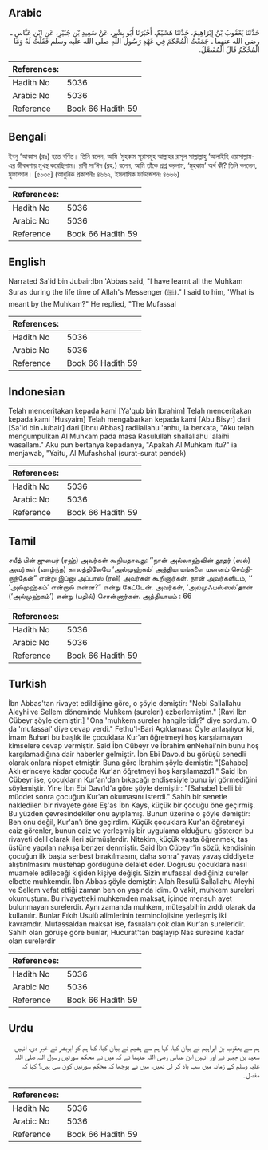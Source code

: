 ## Arabic


<div dir="rtl" lang="ar" style={{fontSize:'larger',backgroundColor:'#f8f9fa',padding:20}}>
حَدَّثَنَا يَعْقُوبُ بْنُ إِبْرَاهِيمَ، حَدَّثَنَا هُشَيْمٌ، أَخْبَرَنَا أَبُو بِشْرٍ، عَنْ سَعِيدِ بْنِ جُبَيْرٍ، عَنِ ابْنِ عَبَّاسٍ ـ رضى الله عنهما ـ جَمَعْتُ الْمُحْكَمَ فِي عَهْدِ رَسُولِ اللَّهِ صلى الله عليه وسلم فَقُلْتُ لَهُ وَمَا الْمُحْكَمُ قَالَ الْمُفَصَّلُ‏.‏
</div>
<div style={{backgroundColor:'#f8f9fa',padding:20, marginBottom: 10}}><table> <thead> <tr> <th>References:</th> <th></th> </tr> </thead> <tbody><tr><td>Hadith No</td><td>5036</td></tr><tr><td>Arabic No</td><td>5036</td></tr><tr><td>Reference</td><td>Book 66 Hadith 59</td></tr></tbody></table></div>

## Bengali


<div dir="ltr" lang="bn" style={{fontSize:'larger',backgroundColor:'#f8f9fa',padding:20}}>
ইবনু ‘আব্বাস (রাঃ) হতে বর্ণিত। তিনি বলেন, আমি ‘মুহকাম সূরাসমূহ আল্লাহর রাসূল সাল্লাল্লাহু ‘আলাইহি ওয়াসাল্লাম-এর জীবদ্দশায় মুখস্থ করেছিলাম। রাবী সা‘ঈদ (রহ.) বলেন, আমি তাঁকে প্রশ্ন করলাম, ‘মুহকাম’ অর্থ কী? তিনি বললেন, মুফাস্সাল। [৫০৩৫] (আধুনিক প্রকাশনীঃ ৪৬৬২, ইসলামিক ফাউন্ডেশনঃ ৪৬৬৬)
</div>
<div style={{backgroundColor:'#f8f9fa',padding:20, marginBottom: 10}}><table> <thead> <tr> <th>References:</th> <th></th> </tr> </thead> <tbody><tr><td>Hadith No</td><td>5036</td></tr><tr><td>Arabic No</td><td>5036</td></tr><tr><td>Reference</td><td>Book 66 Hadith 59</td></tr></tbody></table></div>

## English


<div dir="ltr" lang="en" style={{fontSize:'larger',backgroundColor:'#f8f9fa',padding:20}}>
Narrated Sa'id bin Jubair:Ibn 'Abbas said, "I have learnt all the Muhkam Suras during the life time of Allah's Messenger (ﷺ)." I said to him, 'What is meant by the Muhkam?" He replied, "The Mufassal
</div>
<div style={{backgroundColor:'#f8f9fa',padding:20, marginBottom: 10}}><table> <thead> <tr> <th>References:</th> <th></th> </tr> </thead> <tbody><tr><td>Hadith No</td><td>5036</td></tr><tr><td>Arabic No</td><td>5036</td></tr><tr><td>Reference</td><td>Book 66 Hadith 59</td></tr></tbody></table></div>

## Indonesian


<div dir="ltr" lang="id" style={{fontSize:'larger',backgroundColor:'#f8f9fa',padding:20}}>
Telah menceritakan kepada kami [Ya'qub bin Ibrahim] Telah menceritakan kepada kami [Husyaim] Telah mengabarkan kepada kami [Abu Bisyr] dari [Sa'id bin Jubair] dari [Ibnu Abbas] radliallahu 'anhu, ia berkata, "Aku telah mengumpulkan Al Muhkam pada masa Rasulullah shallallahu 'alaihi wasallam." Aku pun bertanya kepadanya, "Apakah Al Muhkam itu?" ia menjawab, "Yaitu, Al Mufashshal (surat-surat pendek)
</div>
<div style={{backgroundColor:'#f8f9fa',padding:20, marginBottom: 10}}><table> <thead> <tr> <th>References:</th> <th></th> </tr> </thead> <tbody><tr><td>Hadith No</td><td>5036</td></tr><tr><td>Arabic No</td><td>5036</td></tr><tr><td>Reference</td><td>Book 66 Hadith 59</td></tr></tbody></table></div>

## Tamil


<div dir="ltr" lang="ta" style={{fontSize:'larger',backgroundColor:'#f8f9fa',padding:20}}>
சயீத் பின் ஜுபைர் (ரஹ்) அவர்கள் கூறியதாவது: ‘‘நான் அல்லாஹ்வின் தூதர் (ஸல்) அவர்கள் (வாழ்ந்த) காலத்திலேயே ‘அல்முஹ்கம்’ அத்தியாயங்களை மனனம் செய்திருந்தேன்” என்று இப்னு அப்பாஸ் (ரலி) அவர்கள் கூறினார்கள். நான் அவர்களிடம், ‘‘ ‘அல்முஹ்கம்’ என்றால் என்ன?” என்று கேட்டேன். அவர்கள், ‘அல்முஃபஸ்ஸல்’தான் (‘அல்முஹ்கம்’) என்று (பதில்) சொன்னார்கள். அத்தியாயம் : 66
</div>
<div style={{backgroundColor:'#f8f9fa',padding:20, marginBottom: 10}}><table> <thead> <tr> <th>References:</th> <th></th> </tr> </thead> <tbody><tr><td>Hadith No</td><td>5036</td></tr><tr><td>Arabic No</td><td>5036</td></tr><tr><td>Reference</td><td>Book 66 Hadith 59</td></tr></tbody></table></div>

## Turkish


<div dir="ltr" lang="tr" style={{fontSize:'larger',backgroundColor:'#f8f9fa',padding:20}}>
İbn Abbas'tan rivayet edildiğine göre, o şöyle demiştir: "Nebi Sallallahu Aleyhi ve Sellem döneminde Muhkem (sureleri) ezberlemiştim." [Ravi İbn Cübeyr şöyle demiştir:] "Ona 'muhkem sureler hangileridir?' diye sordum. O da 'mufassal' diye cevap verdi." Fethu'l-Bari Açıklaması: Öyle anlaşılıyor ki, İmam Buhari bu başlık ile çocuklara Kur'an öğretmeyi hoş karşılamayan kimselere cevap vermiştir. Said İbn Cübeyr ve İbrahim enNehai'nin bunu hoş karşılamadığına dair haberler gelmiştir. İbn Ebi Davo.d bu görüşü senedli olarak onlara nispet etmiştir. Buna göre İbrahim şöyle demiştir: "[Sahabe] Aklı erinceye kadar çocuğa Kur'an öğretmeyi hoş karşılamazd1." Said İbn Cübeyr ise, çocukların Kur'an'dan bıkacağı endişesiyle bunu iyi görmediğini söylemiştir. Yine İbn Ebi Davı1d'a göre şöyle demiştir: "[Sahabe] belli bir müddet sonra çocuğun Kur'an okumasını isterdi." Sahih bir senetle nakledilen bir rivayete göre Eş'as İbn Kays, küçük bir çocuğu öne geçirmiş. Bu yüzden çevresindekiler onu ayıplamış. Bunun üzerine o şöyle demiştir: Ben onu değil, Kur'an'ı öne geçirdim. Küçük çocuklara Kur'an öğretmeyi caiz görenler, bunun caiz ve yerleşmiş bir uygulama olduğunu gösteren bu rivayeti delil olarak ileri sürmüşlerdir. Nitekim, küçük yaşta öğrenmek, taş üstüne yapılan nakışa benzer denmiştir. Said İbn Cübeyr'in sözü, kendisinin çocuğun ilk başta serbest bırakılmasını, daha sonra' yavaş yavaş ciddiyete alıştırılmasını müstehap gördüğüne delalet eder. Doğrusu çocuklara nasıl muamele edileceği kişiden kişiye değişir. Sizin mufassal dediğiniz sureler elbette muhkemdir. İbn Abbas şöyle demiştir: Allah Resulü Sallallahu Aleyhi ve Sellem vefat ettiği zaman ben on yaşında idim. O vakit, muhkem sureleri okumuştum. Bu rivayetteki muhkemden maksat, içinde mensuh ayet bulunmayan surelerdir. Aynı zamanda muhkem, müteşabihin zıddı olarak da kullanılır. Bunlar Fıkıh Usulü alimlerinin terminolojisine yerleşmiş iki kavramdır. Mufassaldan maksat ise, fasııaları çok olan Kur'an sureleridir. Sahih olan görüşe göre bunlar, Hucurat'tan başlayıp Nas suresine kadar olan surelerdir
</div>
<div style={{backgroundColor:'#f8f9fa',padding:20, marginBottom: 10}}><table> <thead> <tr> <th>References:</th> <th></th> </tr> </thead> <tbody><tr><td>Hadith No</td><td>5036</td></tr><tr><td>Arabic No</td><td>5036</td></tr><tr><td>Reference</td><td>Book 66 Hadith 59</td></tr></tbody></table></div>

## Urdu


<div dir="rtl" lang="ur" style={{fontSize:'larger',backgroundColor:'#f8f9fa',padding:20}}>
ہم سے یعقوب بن ابراہیم نے بیان کیا، کہا ہم سے ہشیم نے بیان کیا، کہا ہم کو ابوبشر نے خبر دی، انہیں سعید بن جبیر نے اور انہیں ابن عباس رضی اللہ عنہما نے کہ میں نے محکم سورتیں رسول اللہ صلی اللہ علیہ وسلم کے زمانہ میں سب یاد کر لی تھیں، میں نے پوچھا کہ محکم سورتیں کون سی ہیں؟ کہا کہ مفصل۔
</div>
<div style={{backgroundColor:'#f8f9fa',padding:20, marginBottom: 10}}><table> <thead> <tr> <th>References:</th> <th></th> </tr> </thead> <tbody><tr><td>Hadith No</td><td>5036</td></tr><tr><td>Arabic No</td><td>5036</td></tr><tr><td>Reference</td><td>Book 66 Hadith 59</td></tr></tbody></table></div>